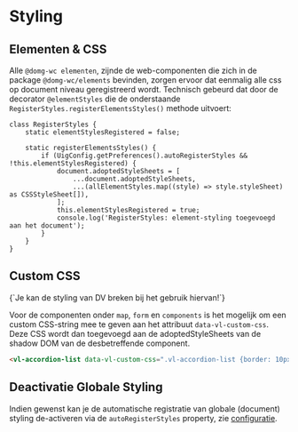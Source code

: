 
<Meta title="Recepten/CSS Styling"/>

# Styling

## Elementen & CSS

Alle `@domg-wc elementen`, zijnde de web-componenten die zich in de package `@domg-wc/elements` bevinden, zorgen
ervoor dat eenmalig alle css op document niveau geregistreerd wordt. Technisch gebeurd dat door de decorator
`@elementStyles` die de onderstaande `RegisterStyles.registerElementsStyles()` methode uitvoert:

```
class RegisterStyles {
    static elementStylesRegistered = false;

    static registerElementsStyles() {
        if (UigConfig.getPreferences().autoRegisterStyles && !this.elementStylesRegistered) {
            document.adoptedStyleSheets = [
                ...document.adoptedStyleSheets,
                ...(allElementStyles.map((style) => style.styleSheet) as CSSStyleSheet[]),
            ];
            this.elementStylesRegistered = true;
            console.log('RegisterStyles: element-styling toegevoegd aan het document');
        }
    }
}
```


## Custom CSS

<Alert type="warning">
{`Je kan de styling van DV breken bij het gebruik hiervan!`}
</Alert>

Voor de componenten onder `map`, `form` en `components` is het mogelijk om een custom CSS-string mee te geven aan het
attribuut `data-vl-custom-css`. Deze CSS wordt dan toegevoegd aan de adoptedStyleSheets van de shadow DOM van
de desbetreffende component.

```html
<vl-accordion-list data-vl-custom-css=".vl-accordion-list {border: 10px solid lightblue}">
```


## Deactivatie Globale Styling

Indien gewenst kan je de automatische registratie van globale (document) styling de-activeren via de
`autoRegisterStyles` property, zie [configuratie](/docs/recepten-configuratie--documentatie).
